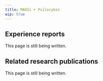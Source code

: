 ---
title: MAOIs + Psilocybin
wip: true
---

## Experience reports

This page is still being written.

## Related research publications

This page is still being written.


